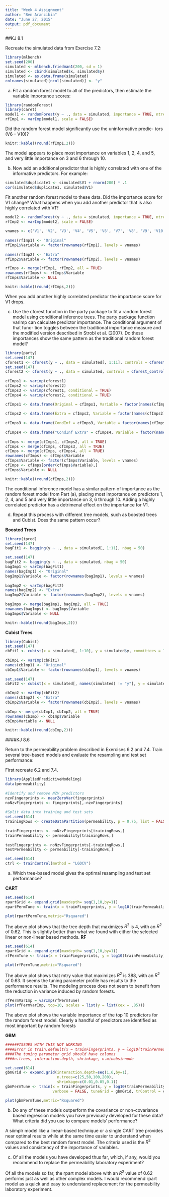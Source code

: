 ```yaml
---
title: "Week 4 Assignment"
author: "Ben Arancibia"
date: "June 27, 2015"
output: pdf_document
---
```


##KJ 8.1

Recreate the simulated data from Exercise 7.2:

```r
library(mlbench)
set.seed(200)
simulated <- mlbench.friedman1(200, sd = 1)
simulated <- cbind(simulated$x, simulated$y)
simulated <- as.data.frame(simulated)
colnames(simulated)[ncol(simulated)] <- "y"
```

a)  Fit a random forest model to all of the predictors, then estimate the variable importance scores:
```r
library(randomForest)
library(caret)
model1 <- randomForest(y ~ ., data = simulated, importance = TRUE, ntree = 1000)
rfImp1 <- varImp(model1, scale = FALSE)
```

Did the random forest model significantly use the uninformative predic- tors (V6 – V10)?

```r
knitr::kable((round(rfImp1,2)))
```

The model appears to place most importance on variables 1, 2, 4, and 5, and very little importance on 3 and 6 through 10.

b) Now add an additional predictor that is highly correlated with one of the informative predictors. For example:
```r
simulated$duplicate1 <- simulated$V1 + rnorm(200) * .1
cor(simulated$duplicate1, simulated$V1)
```

Fit another random forest model to these data. Did the importance score for V1 change? What happens when you add another predictor that is also highly correlated with V1?

```r
model2 <- randomForest(y ~ ., data = simulated, importance = TRUE, ntree = 1000)
rfImp2 <- varImp(model2, scale = FALSE)
              
vnames <- c('V1', 'V2', 'V3', 'V4', 'V5', 'V6', 'V7', 'V8', 'V9', 'V10', 'duplicate1')
              
names(rfImp1) <- "Original"
rfImp1$Variable <- factor(rownames(rfImp1), levels = vnames)
              
names(rfImp2) <- "Extra"
rfImp2$Variable <- factor(rownames(rfImp2), levels = vnames)

rfImps <- merge(rfImp1, rfImp2, all = TRUE)
rownames(rfImps) <- rfImps$Variable
rfImps$Variable <- NULL

knitr::kable((round(rfImps,2)))
```

When you add another highly correlated predictor the importance score for V1 drops. 

c) Use the cforest function in the party package to fit a random forest model using conditional inference trees. The party package function varimp can calculate predictor importance. The conditional argument of that func- tion toggles between the traditional importance measure and the modified version described in Strobl et al. (2007). Do these importances show the same pattern as the traditional random forest model?

```r
library(party)
set.seed(147)
cforest1 <- cforest(y ~ ., data = simulated[, 1:11], controls = cforest_control(ntree = 1000))
set.seed(147)
cforest2 <- cforest(y ~ ., data = simulated, controls = cforest_control(ntree = 1000))
              
cfImps1 <- varimp(cforest1)
cfImps2 <- varimp(cforest2)
cfImps3 <- varimp(cforest1, conditional = TRUE)
cfImps4 <- varimp(cforest2, conditional = TRUE)

cfImps1 <- data.frame(Original = cfImps1, Variable = factor(names(cfImps1), levels = vnames))
              
cfImps2 <- data.frame(Extra = cfImps2, Variable = factor(names(cfImps2), levels = vnames))
              
cfImps3 <- data.frame(CondInf = cfImps3, Variable = factor(names(cfImps3), levels = vnames))
              
cfImps4 <- data.frame("CondInf Extra" = cfImps4, Variable = factor(names(cfImps4), levels = vnames))
              
cfImps <- merge(cfImps1, cfImps2, all = TRUE)
cfImps <- merge(cfImps, cfImps3, all = TRUE)
cfImps <- merge(cfImps, cfImps4, all = TRUE)
rownames(cfImps) <- cfImps$Variable
cfImps$Variable <- factor(cfImps$Variable, levels = vnames)
cfImps <- cfImps[order(cfImps$Variable),]
cfImps$Variable <- NULL

knitr::kable((round(cfImps,2)))
```

The conditional inference model has a similar pattern of importance as the random forest model from Part (a), placing most importance on predictors 1, 2, 4, and 5 and very little importance on 3, 6 through 10.  Adding a highly correlated predictor has a detrimenal effect on the importance for $V1$. 
              
d) Repeat this process with different tree models, such as boosted trees and Cubist. Does the same pattern occur?

__Boosted Trees__
```r
library(ipred)
set.seed(147)
bagFit1 <- bagging(y ~ ., data = simulated[, 1:11], nbag = 50)

set.seed(147)
bagFit2 <- bagging(y ~ ., data = simulated, nbag = 50)
bagImp1 <- varImp(bagFit1)
names(bagImp1) <- "Original"
bagImp1$Variable <- factor(rownames(bagImp1), levels = vnames)
              
bagImp2 <- varImp(bagFit2)
names(bagImp2) <- "Extra"
bagImp2$Variable <- factor(rownames(bagImp2), levels = vnames)
              
bagImps <- merge(bagImp1, bagImp2, all = TRUE)
rownames(bagImps) <- bagImps$Variable
bagImps$Variable <- NULL

knitr::kable((round(bagImps,2)))
```

__Cubist Trees__

```r
library(Cubist)
set.seed(147)
cbFit1 <- cubist(x = simulated[, 1:10], y = simulated$y, committees = 100)
              
cbImp1 <- varImp(cbFit1)
names(cbImp1) <- "Original"
cbImp1$Variable <- factor(rownames(cbImp1), levels = vnames)
              
set.seed(147)
cbFit2 <- cubist(x = simulated[, names(simulated) != "y"], y = simulated$y, committees = 100)

cbImp2 <- varImp(cbFit2)
names(cbImp2) <- "Extra"
cbImp2$Variable <- factor(rownames(cbImp2), levels = vnames)
              
cbImp <- merge(cbImp1, cbImp2, all = TRUE)
rownames(cbImp) <- cbImp$Variable
cbImp$Variable <- NULL

knitr::kable((round(cbImp,2)))

```

####KJ 8.6

Return to the permeability problem described in Exercises 6.2 and 7.4. Train several tree-based models and evaluate the resampling and test set performance:

First recreate 6.2 and 7.4.

```r
library(AppliedPredictiveModeling)
data(permeability)
              
#Identify and remove NZV predictors
nzvFingerprints <- nearZeroVar(fingerprints)
noNzvFingerprints <- fingerprints[,-nzvFingerprints]
              
#Split data into training and test sets
set.seed(614)
trainingRows <- createDataPartition(permeability, p = 0.75, list = FALSE)
              
trainFingerprints <- noNzvFingerprints[trainingRows,]
trainPermeability <- permeability[trainingRows,]
              
testFingerprints <- noNzvFingerprints[-trainingRows,]
testPermeability <- permeability[-trainingRows,]

set.seed(614)
ctrl <- trainControl(method = "LGOCV")
```

(a) Which tree-based model gives the optimal resampling and test set performance?

__CART__ 
```r
set.seed(614)
rpartGrid <- expand.grid(maxdepth= seq(1,10,by=1))
rpartPermTune <- train(x = trainFingerprints, y = log10(trainPermeability), method = "rpart2", tuneGrid = rpartGrid, trControl = ctrl)

plot(rpartPermTune,metric="Rsquared")
```

The above plot shows that the tree depth that maximizes $R^2$ is 4, with an $R^2$  of 0.62. This is slightly better than what we found with either the selected linear or non-linear based methods.
__RF__ 

```r
set.seed(614)
rpartGrid <- expand.grid(maxdepth= seq(1,10,by=1))
rfPermTune <- train(x = trainFingerprints, y = log10(trainPermeability), method = "rf", tuneLength = 10, importance = TRUE, trControl = ctrl)

plot(rfPermTune,metric="Rsquared")
```


The above plot shows that mtry value that maximizes $R^2$ is 388, with an $R^2$ of 0.63. It seems the tuning parameter profile has results to the performance results. The modeling process does not seem to benefit from the reduction in variance induced by random forests. 

```r
rfPermVarImp = varImp(rfPermTune)
plot(rfPermVarImp, top=10, scales = list(y = list(cex = .85)))
```

The above plot shows  the variable importance of the top 10 predictors for the random forest model. Clearly a handful of predictors are identified as most important by random forests

__GBM__ 

```r

######ISSUES WITH THIS NOT WORKING
####Error in train.default(x = trainFingerprints, y = log10(trainPermeability),  : 
####The tuning parameter grid should have columns
####n.trees, interaction.depth, shrinkage, n.minobsinnode

set.seed(614)
gbmGrid <- expand.grid(interaction.depth=seq(1,6,by=1), 
                       n.trees=c(25,50,100,200), 
                       shrinkage=c(0.01,0.05,0.1))
gbmPermTune <- train(x = trainFingerprints, y = log10(trainPermeability), method = "gbm", 
                     verbose = FALSE, tuneGrid = gbmGrid, trControl = ctrl)

plot(gbmPermTune,metric="Rsquared")
```

(b) Do any of these models outperform the covariance or non-covariance based regression models you have previously developed for these data? What criteria did you use to compare models’ performance?

A siimplr model like a linear-based technique or a single CART tree provides near optimal results while at the same time easier to understand when compared to the best random forest model. The criteria used is the $R^2$ values and consistency of the importance of variables.

(c) Of all the models you have developed thus far, which, if any, would you recommend to replace the permeability laboratory experiment?

Of all the models so far, the rpart model above with an $R^2$ value of 0.62 performs just as well as other complex models. I would recommend rpart model as a quick and easy to understand replacement for the permeability laboratory experiment.   
